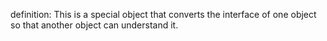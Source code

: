 definition: This is a special object that converts the interface of one object so that another object can understand it.